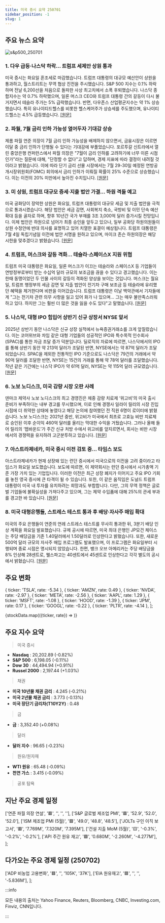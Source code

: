 ```yaml
---
title: 미국 증시 요약 250701
sidebar_position: -1
slug: 1
---
```


## 주요 뉴스 요약

![s&p500_250701](/map/250701.png)

### 1. **다우 급등·나스닥 하락... 트럼프 세제안 상원 통과**

미국 증시는 화요일 혼조세로 마감했습니다. 트럼프 대통령의 대규모 예산안이 상원을 통과하고, 월스트리트는 무역 협상 진전을 주시했습니다. S&P 500 지수는 0.1% 하락하며 전날 6,200선을 처음으로 돌파한 사상 최고치에서 소폭 후퇴했습니다. 나스닥 종합지수는 약 0.7% 하락했으며, 일론 머스크 CEO와 트럼프 대통령 간의 갈등이 다시 불거지면서 테슬라 주가는 5% 급락했습니다. 반면, 다우존스 산업평균지수는 약 1% 상승했습니다. 특히 유나이티드헬스를 비롯한 헬스케어주가 상승세를 주도했으며, 유나이티드헬스는 4.5% 급등했습니다. [[원문]](https://finance.yahoo.com/news/live/stock-market-today-dow-jumps-nasdaq-slides-as-trump-tax-bill-sails-through-senate-183417631.html)

### 2. **파월, 7월 금리 인하 가능성 열어두자 기대감 상승**

제롬 파월 연준 의장이 7월 금리 인하 가능성을 배제하지 않으면서, 금융시장은 이르면 이달 중 금리 인하가 단행될 수 있다는 기대감에 부풀었습니다. 포르투갈 신트라에서 열린 중앙은행 컨퍼런스에서 파월 의장은 "7월이 금리 인하를 고려하기에 너무 이른 시점인가"라는 질문에 대해, "단정할 수 없다"고 답하며, 경제 지표에 따라 결정이 내려질 것이라고 밝혔습니다. 이에 따라 단기 금리 선물 시장에서는 7월 29-30일 예정된 연방공개시장위원회(FOMC) 회의에서 금리 인하가 이뤄질 확률이 25% 수준으로 상승했습니다. 이는 이전의 20% 미만에서 높아진 수치입니다. [[원문]](https://www.reuters.com/business/fed-rate-cut-bets-rise-after-powell-doesnt-rule-out-july-2025-07-01/)

### 3. **미 상원, 트럼프 대규모 증세·지출 법안 가결... 하원 격돌 예고**

미국 공화당이 장악한 상원은 화요일, 트럼프 대통령의 대규모 세금 및 지출 법안을 극적으로 통과시켰습니다. 해당 법안은 세금 감면, 사회복지 축소, 국방비 및 이민 단속 예산 확대 등을 골자로 하며, 향후 10년간 국가 부채를 3조 3,000억 달러 증가시킬 전망입니다. 이제 법안은 하원으로 넘어가 최종 승인을 앞두고 있으나, 일부 공화당 하원의원들이 상원 수정안에 반대 의사를 표명하고 있어 치열한 표결이 예상됩니다. 트럼프 대통령은 7월 4일 독립기념일 이전에 법안 서명을 원하고 있으며, 마이크 존슨 하원의장은 해당 시한을 맞추겠다고 밝혔습니다. [[원문]](https://www.reuters.com/world/us/senate-vote-a-rama-pass-trumps-33-trillion-bill-extends-into-second-day-2025-07-01/)

### 4. **트럼프, 머스크와 갈등 격화... 테슬라·스페이스X 지원 위협**

트럼프 미국 대통령은 화요일, 일론 머스크가 이끄는 테슬라와 스페이스X 등 기업들이 연방정부로부터 받는 수십억 달러 규모의 보조금을 끊을 수 있다고 경고했습니다. 이는 한때 동맹이었던 두 인물 사이의 갈등이 격화된 양상을 보이는 것입니다. 머스크는 월요일, 트럼프 행정부의 세금 감면 및 지출 법안이 전기차 구매 보조금 등 테슬라에 유리했던 혜택을 제거한다며 비판을 이어갔습니다. 트럼프 대통령은 이날 백악관에서 기자들에게 "그는 전기차 관련 의무 사항을 잃고 있어 화가 나 있으며... 그는 매우 불만족스러워하고 있다. 하지만 그는 훨씬 더 많은 것을 잃을 수도 있다"고 말했습니다. [[원문]](https://www.reuters.com/business/autos-transportation/elon-musk-renews-criticism-trump-spending-bill-calls-new-political-party-2025-06-30/)

### 5. **나스닥, 대형 IPO 힘입어 상반기 신규 상장서 NYSE 앞서**

2025년 상반기 동안 나스닥은 신규 상장 실적에서 뉴욕증권거래소를 크게 앞질렀습니다. 이는 코어위브와 차임 같은 대형 기업들의 성공적인 IPO와 특수목적 인수회사(SPAC)를 통한 자금 조달 증가 덕분입니다. 딜로직의 자료에 따르면, 나스닥에서의 IPO를 통해 상반기 동안 약 213억 달러가 조달된 반면, NYSE에서는 약 87억 달러가 조달되었습니다. SPAC을 제외한 전통적인 IPO 기준으로도 나스닥은 79건의 거래에서 약 90억 달러를 조달한 반면, NYSE는 15건의 거래를 통해 약 78억 달러를 조달했습니다. 작년 같은 기간에는 나스닥 IPO가 약 61억 달러, NYSE는 약 115억 달러 규모였습니다. [[원문]](https://www.reuters.com/business/finance/nasdaq-prevails-over-nyse-first-half-listings-buoyed-by-blockbuster-ipos-2025-07-01/)

### 6. **노보 노디스크, 미국 감량 시장 오판 사례**

덴마크 제약사 노보 노디스크의 최고 경영진은 체중 감량 치료제 ‘위고비’의 미국 출시 준비가 부족하다는 내부 경고를 무시했으며, 이로 인해 경쟁사 일라이 릴리의 시장 진입 시점에 더 취약한 상태에 놓였다고 해당 논의에 참여했던 전 직원 6명이 로이터에 밝혔습니다. 노보 노디스크는 2021년 중반, 위고비가 미국에서 최초로 고효능 비만 치료제로 승인된 이후 순이익 460억 달러를 올리는 막대한 수익을 거뒀습니다. 그러나 올해 들어 릴리의 ‘젭바운드’가 주간 신규 처방 수에서 위고비를 앞지르면서, 회사는 비만 시장에서의 경쟁력을 유지하려 고군분투하고 있습니다. [[원문]](https://www.reuters.com/sustainability/boards-policy-regulation/how-novo-nordisk-misread-us-market-its-weight-loss-sensation-2025-07-01/)

### 7. **아스트라제네카, 미국 증시 이전 검토 중... 타임스 보도**

아스트라제네카가 현재 상장돼 있는 런던 증시에서 미국으로의 이전을 고려 중이라고 타임스가 화요일 보도했습니다. 보도에 따르면, 이 제약회사는 런던 증시에서 시가총액 기준 가장 가치 있는 기업입니다. 이러한 이전은 최근 상장 폐지가 이어지고 주요 IPO 기회를 놓친 영국 증시에 큰 타격이 될 수 있습니다. 또한, 이 같은 움직임은 도널드 트럼프 대통령이 미국 내 투자를 유치하려는 희망과도 부합합니다. 다만, 그의 무역 정책은 글로벌 기업들에 불확실성을 가져다주고 있으며, 그는 제약 수입품에 대해 25%의 관세 부과를 경고한 바 있습니다. [[원문]](https://www.reuters.com/business/healthcare-pharmaceuticals/astrazeneca-ceo-eyes-us-market-listing-times-reports-2025-07-01/)

### 8. **미국 대형은행들, 스트레스 테스트 통과 후 배당·자사주 매입 확대**

미국의 주요 은행들이 연준의 연례 스트레스 테스트를 무사히 통과한 뒤, 3분기 배당 인상 계획을 화요일 발표했습니다. 규제 공시에 따르면, 미국 최대 은행인 JP모건 체이스는 주당 배당금을 기존 1.40달러에서 1.50달러로 인상한다고 밝혔습니다. 또한, 새로운 500억 달러 규모의 자사주 매입 프로그램도 발표했으며, 이 프로그램은 화요일부터 시행되며 종료 시점은 명시되지 않았습니다. 한편, 뱅크 오브 아메리카는 주당 배당금을 8% 인상해 28센트로, 웰스파고는 40센트에서 45센트로 인상한다고 각각 별도의 공시에서 밝혔습니다. [[원문]](https://www.reuters.com/sustainability/boards-policy-regulation/biggest-us-banks-hike-dividends-announce-share-buybacks-after-acing-stress-tests-2025-07-01/)

## 주요 변화

  { ticker: 'TSLA', rate: -5.34 },
  { ticker: 'AMZN', rate: 0.49 },
  { ticker: 'NVDA', rate: -2.97 },
  { ticker: 'META', rate: -2.56 },
  { ticker: 'AAPL', rate: 1.29 },
  { ticker: 'MSFT', rate: -1.08 },
  { ticker: 'HOOD', rate: -1.39 },
  { ticker: 'JPM', rate: 0.17 },
  { ticker: 'GOOGL', rate: -0.22 },
  { ticker: 'PLTR', rate: -4.14 },
];

{stockData.map(({ticker, rate}) => <StockCardMini key={ticker} ticker={ticker} rate={rate}></StockCardMini>)}

## 주요 지수 요약

> 미국 증시

- **Nasdaq** : 20,202.89 (-0.82%)
- **S&P 500** : 6,198.05 (-0.11%)
- **Dow 30** : 44,494.94 (+0.91%)
- **Russel 2000** : 2,197.44 (+1.03%)

> 채권

- **미국 10년물 채권 금리** : 4.245 (-0.21%)
- **미국 2년물 채권 금리** : 3.773 (-0.13%)
- **미국 장단기 금리차(T10Y2Y)** : 0.48

> 금

- **금** : 3,352.40 (+0.08%)

> 달러

- **달러 지수** : 96.65 (-0.23%)

> 원유/원자재

- **WTI 원유** : 65.48 (-0.09%)
- **천연 가스** : 3.415 (-0.09%)

> 공포 탐욕

<FearAndGreed fearAndGreedIndex={65} vix={16.83} vixRate={0.6} />

## 지난 주요 경제 일정

  ['연준 파월 의장 연설', '🟥', '', '', ''],
  ['S&P 글로벌 제조업 PMI', '🟥', '52.9', '52.0', '52.0'],
  ['ISM 제조업 PMI (5월)', '🟥', '49.0', '48.8', '48.5'],
  ['JOLTs 구인 이직 보고서', '🟥', '7.769M', '7.320M', '7.395M'],
  ['건설 지출 MoM (5월)', '🟨', '-0.3%', '-0.2%', '-0.2%'],
  ['API 주간 원유 재고', '🟩', '0.680M', '-2.260M', '-4.277M'],
];

<EconomicCalendar data={eventsData} />

## 다가오는 주요 경제 일정 (250702)

  ['ADP 비농업 고용변화', '🟥', '', '105K', '37K'],
  ['EIA 원유재고', '🟥', '', '', '-5.836M'],
];

<EconomicCalendar data={nextEventsData} />

:::info

모든 내용의 출처는 Yahoo Finance, Reuters, Bloomberg, CNBC, Investing.com, Finviz, CNN입니다.

:::
